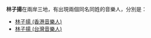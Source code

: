 '''林子揚'''在兩岸三地，有出現兩個同名同姓的音樂人，分別是：

*[[林子揚_(香港音樂人)|林子揚 (香港音樂人)]]
*[[林子揚_(台灣音樂人)|林子揚 (台灣音樂人)]]

{{Disambig|Cat=三字林姓人名消歧义}}